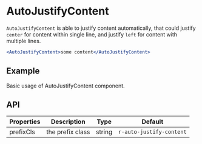 # AutoJustifyContent

`AutoJustifyContent` is able to justify content automatically, that could justify `center` for content within single line, and justify `left` for content with multiple lines.

```jsx
<AutoJustifyContent>some content</AutoJustifyContent>
```

## Example

Basic usage of AutoJustifyContent component.

<Demo src="/src/en/auto-justify-content/demo/Example.tsx" />

## API

Properties | Description | Type | Default
-----------|------------|------|--------
| prefixCls | the prefix class | string | `r-auto-justify-content` |

